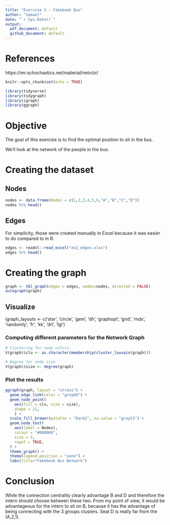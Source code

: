 ```yaml
---
title: "Exercise 2 - Fakebook Bus"
author: "Samuel"
date: "`r Sys.Date()`"
output: 
  pdf_document: default
  github_document: default
---
```

# References
https://mr.schochastics.net/material/netvizr/


```r
knitr::opts_chunk$set(echo = TRUE)
```

```r
library(tidyverse)
library(tidygraph)
library(igraph)
library(ggraph)

```

# Objective
The goal of this exercise is to find the optimal position to sit in the bus.

We'll look at the network of the people in the bus.


# Creating the dataset
## Nodes
```r
nodes <- data.frame(Nodes = c(1,2,3,4,5,6,"A","B","C","D"))
nodes %>% head()

```

## Edges
For simplicity, those were created manually in Excel because it was easier to do
compared to in R.
```r
edges <- readxl::read_excel("ex2_edges.xlsx")
edges %>% head()

```

# Creating the graph
```r
graph <- tbl_graph(edges = edges, nodes=nodes, directed = FALSE)
autograph(graph)

```

## Visualize
igraph_layouts <- c('star', 'circle', 'gem', 'dh', 'graphopt', 'grid', 'mds', 
                    'randomly', 'fr', 'kk', 'drl', 'lgl')
                    
### Computing different parameters for the Network Graph
```r
# Clustering for node colors:
V(graph)$clu <- as.character(membership(cluster_louvain(graph)))

# Degree for node size
V(graph)$size <- degree(graph)

```
                    
                    
### Plot the results
```r
ggraph(graph, layout = "stress") +
  geom_edge_link(color = "grey66") +
  geom_node_point(
    aes(fill = clu, size = size),
    shape = 21,
    ) +
  scale_fill_brewer(palette = "Dark2", na.value = "gray53") +
  geom_node_text(
    aes(label = Nodes),
    colour = "#000000",
    size = 5,
    repel = TRUE,
  ) +
  theme_graph() +
  theme(legend.position = "none") +
  labs(title="Fakebook Bus Network")

```
# Conclusion
While the connection centrality clearly advantage B and D and therefore the 
intern should choose between these two.  From my point of view, it would be 
advantageous for the intern to sit on B, because it has the advantage of being
connecting with the 3 groups clusters.  Seat D is really far from the (A,2,1).
